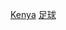 {{NoteTA|G1=地名}}
{{Commonscat|Association football in Kenya}}

[[Category:非洲各國足球|Kenya]]
[[Category:肯亞體育|足球]]